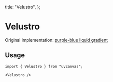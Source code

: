   title: "Velustro",
};

# Velustro

Original implementation: [purple-blue liquid gradient](https://www.shadertoy.com/view/dsXyzf)

<ComponentWrapper>
  <Velustro />
</ComponentWrapper>

## Usage

```tsx
import { Velustro } from "uvcanvas";
```

```tsx
<Velustro />
```

